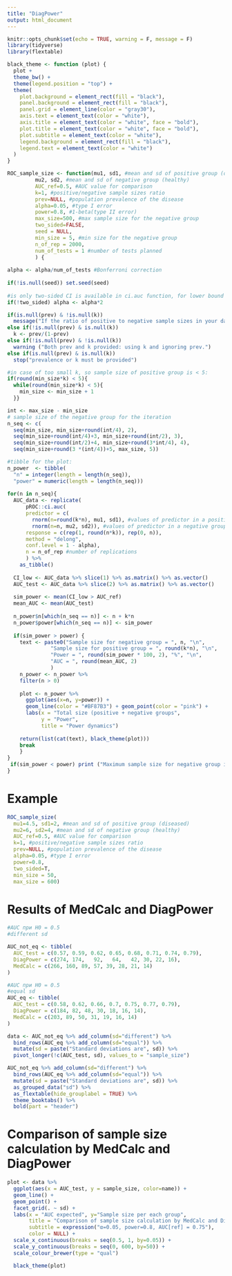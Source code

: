 ```yaml
---
title: "DiagPower"
output: html_document
---
```


```r
knitr::opts_chunk$set(echo = TRUE, warning = F, message = F)
library(tidyverse)
library(flextable)
```


```r

black_theme <- function (plot) {
  plot +
  theme_bw() +
  theme(legend.position = "top") +
  theme(
    plot.background = element_rect(fill = "black"),
    panel.background = element_rect(fill = "black"), 
    panel.grid = element_line(color = "gray30"),                 
    axis.text = element_text(color = "white"),                   
    axis.title = element_text(color = "white", face = "bold"),                  
    plot.title = element_text(color = "white", face = "bold"),                  
    plot.subtitle = element_text(color = "white"),
    legend.background = element_rect(fill = "black"),
    legend.text = element_text(color = "white")
  )
}
```

```r
ROC_sample_size <- function(mu1, sd1, #mean and sd of positive group (diseased)
         mu2, sd2, #mean and sd of negative group (healthy)
         AUC_ref=0.5, #AUC value for comparison
         k=1, #positive/negative sample sizes ratio 
         prev=NULL, #population prevalence of the disease
         alpha=0.05, #type I error
         power=0.8, #1-beta(type II error)
         max_size=500, #max sample size for the negative group
         two_sided=FALSE,
         seed = NULL,
         min_size = 5, #min size for the negative group
         n_of_rep = 2000,
         num_of_tests = 1 #number of tests planned
         ) {
  
alpha <- alpha/num_of_tests #Bonferroni correction
  
if(!is.null(seed)) set.seed(seed)
  
#is only two-sided CI is available in ci.auc function, for lower bound of CI for one-sided test alpha is multiplied by two
if(!two_sided) alpha <- alpha*2

if(is.null(prev) & !is.null(k)) 
  message("If the ratio of positive to negative sample sizes in your data differs from that in the population, the calculated positive and negative predictive values will be incorrect.")
else if(!is.null(prev) & is.null(k))
  k <- prev/(1-prev)
else if(!is.null(prev) & !is.null(k)) 
  warning ("Both prev and k provided: using k and ignoring prev.")
else if(is.null(prev) & is.null(k)) 
  stop("prevalence or k must be provided")

#in case of too small k, so sample size of positive group is < 5:
if(round(min_size*k) < 5){
  while(round(min_size*k) < 5){
    min_size <- min_size + 1
  }}

int <- max_size - min_size
# sample size of the negative group for the iteration
n_seq <- c(
  seq(min_size, min_size+round(int/4), 2),
  seq(min_size+round(int/4)+3, min_size+round(int/2), 3),
  seq(min_size+round(int/2)+4, min_size+round(3*int/4), 4),
  seq(min_size+round(3 *(int/4))+5, max_size, 5))

#tibble for the plot:
n_power  <- tibble(
  "n" = integer(length = length(n_seq)),
  "power" = numeric(length = length(n_seq)))
  
for(n in n_seq){
  AUC_data <- replicate(
      pROC::ci.auc(
      predictor = c(
        rnorm(n=round(k*n), mu1, sd1), #values of predictor in a positive group
        rnorm(n=n, mu2, sd2)), #values of predictor in a negative group
      response = c(rep(1, round(n*k)), rep(0, n)),
      method = "delong",
      conf.level = 1 - alpha),
      n = n_of_rep #number of replications
      ) %>% 
    as_tibble()
    
  CI_low <- AUC_data %>% slice(1) %>% as.matrix() %>% as.vector()
  AUC_test <- AUC_data %>% slice(2) %>% as.matrix() %>% as.vector()
  
  sim_power <- mean(CI_low > AUC_ref)
  mean_AUC <- mean(AUC_test)
  
  n_power$n[which(n_seq == n)] <- n + k*n
  n_power$power[which(n_seq == n)] <- sim_power
  
  if(sim_power > power) {
    text <- paste0("Sample size for negative group = ", n, "\n",
              "Sample size for positive group = ", round(k*n), "\n",
              "Power = ", round(sim_power * 100, 2), "%", "\n",
              "AUC = ", round(mean_AUC, 2)
              )
    n_power <- n_power %>% 
    filter(n > 0)
    
    plot <- n_power %>% 
      ggplot(aes(x=n, y=power)) +
      geom_line(color = "#BF87B3") + geom_point(color = "pink") +
      labs(x = "Total size (positive + negative groups",
           y = "Power",
           title = "Power dynamics")
    
    return(list(cat(text), black_theme(plot)))
    break
    }
}
 if(sim_power < power) print ("Maximum sample size for negative group is reached and the desired power was not achieved. Try to lower the desired power or to increase the maximum sample size ")
}
```


# Example
```r
ROC_sample_size(
  mu1=4.5, sd1=2, #mean and sd of positive group (diseased)
  mu2=6, sd2=4, #mean and sd of negative group (healthy)
  AUC_ref=0.5, #AUC value for comparison
  k=1, #positive/negative sample sizes ratio
  prev=NULL, #population prevalence of the disease
  alpha=0.05, #type I error
  power=0.8,
  two_sided=T,
  min_size = 50,
  max_size = 600)
```

# Results of MedCalc and DiagPower
```r
#AUC при H0 = 0.5
#different sd

AUC_not_eq <- tibble(
  AUC_test = c(0.57, 0.59, 0.62, 0.65, 0.68, 0.71, 0.74, 0.79),
  DiagPower = c(274, 174,   92,   64,   42, 30, 22, 16),
  MedCalc = c(266, 160, 89, 57, 39, 28, 21, 14)
)

#AUC при H0 = 0.5
#equal sd
AUC_eq <- tibble(
  AUC_test = c(0.58, 0.62, 0.66, 0.7, 0.75, 0.77, 0.79),
  DiagPower = c(184, 82, 48, 30, 18, 16, 14),
  MedCalc = c(203, 89, 50, 31, 19, 16, 14)
)

data <- AUC_not_eq %>% add_column(sd="different") %>% 
  bind_rows(AUC_eq %>% add_column(sd="equal")) %>% 
  mutate(sd = paste("Standard deviations are", sd)) %>% 
  pivot_longer(!c(AUC_test, sd), values_to = "sample_size")
```


```r
AUC_not_eq %>% add_column(sd="different") %>% 
  bind_rows(AUC_eq %>% add_column(sd="equal")) %>% 
  mutate(sd = paste("Standard deviations are", sd)) %>% 
  as_grouped_data("sd") %>% 
  as_flextable(hide_grouplabel = TRUE) %>% 
  theme_booktabs() %>% 
  bold(part = "header")
```


# Comparison of sample size calculation by MedCalc and DiagPower
```r
plot <- data %>% 
  ggplot(aes(x = AUC_test, y = sample_size, color=name)) +
  geom_line() +
  geom_point() +
  facet_grid(. ~ sd) +
  labs(x = "AUC expected", y="Sample size per each group",
       title = "Comparison of sample size calculation by MedCalc and DiagPower",
       subtitle = expression("α=0.05, power=0.8, AUC[ref] = 0.75"),
       color = NULL) +
  scale_x_continuous(breaks = seq(0.5, 1, by=0.05)) +
  scale_y_continuous(breaks = seq(0, 600, by=50)) +
  scale_colour_brewer(type = "qual")

  black_theme(plot)
```



